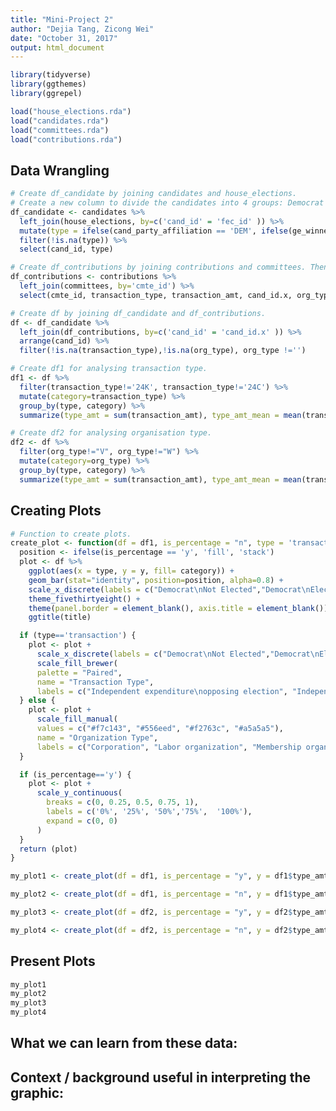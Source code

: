 ```yaml
---
title: "Mini-Project 2"
author: "Dejia Tang, Zicong Wei"
date: "October 31, 2017"
output: html_document
---
```


```r
library(tidyverse)
library(ggthemes)
library(ggrepel)
```

```r
load("house_elections.rda")
load("candidates.rda")
load("committees.rda")
load("contributions.rda")
```

## Data Wrangling
```r

# Create df_candidate by joining candidates and house_elections.
# Create a new column to divide the candidates into 4 groups: Democrat Not Elected,Democrat Elected, Republican Not Elected, Republican Elected.
df_candidate <- candidates %>%
  left_join(house_elections, by=c('cand_id' = 'fec_id' )) %>%
  mutate(type = ifelse(cand_party_affiliation == 'DEM', ifelse(ge_winner == 'W', 'dem_w', 'dem_nw'),ifelse(ge_winner == 'W', 'rep_w', 'rep_nw'))) %>%
  filter(!is.na(type)) %>%
  select(cand_id, type)

# Create df_contributions by joining contributions and committees. Then select columns we will need.
df_contributions <- contributions %>%
  left_join(committees, by='cmte_id') %>%
  select(cmte_id, transaction_type, transaction_amt, cand_id.x, org_type)

# Create df by joining df_candidate and df_contributions.
df <- df_candidate %>%
  left_join(df_contributions, by=c('cand_id' = 'cand_id.x' )) %>%
  arrange(cand_id) %>%
  filter(!is.na(transaction_type),!is.na(org_type), org_type !='')

# Create df1 for analysing transaction type.
df1 <- df %>%
  filter(transaction_type!='24K', transaction_type!='24C') %>%
  mutate(category=transaction_type) %>%
  group_by(type, category) %>%
  summarize(type_amt = sum(transaction_amt), type_amt_mean = mean(transaction_amt))

# Create df2 for analysing organisation type.
df2 <- df %>%
  filter(org_type!="V", org_type!="W") %>%
  mutate(category=org_type) %>%
  group_by(type, category) %>%
  summarize(type_amt = sum(transaction_amt), type_amt_mean = mean(transaction_amt)) 
```

## Creating Plots
```r

# Function to create plots.
create_plot <- function(df = df1, is_percentage = "n", type = 'transaction', y = df1$type_amt, title = '') {
  position <- ifelse(is_percentage == 'y', 'fill', 'stack')
  plot <- df %>%
    ggplot(aes(x = type, y = y, fill= category)) +
    geom_bar(stat="identity", position=position, alpha=0.8) +
    scale_x_discrete(labels = c("Democrat\nNot Elected","Democrat\nElected","Republican\nNot Elected","Republican\nElected")) +
    theme_fivethirtyeight() +
    theme(panel.border = element_blank(), axis.title = element_blank()) +
    ggtitle(title)

  if (type=='transaction') {
    plot <- plot +
      scale_x_discrete(labels = c("Democrat\nNot Elected","Democrat\nElected","Republican\nNot Elected","Republican\nElected")) +
      scale_fill_brewer(
      palette = "Paired",
      name = "Transaction Type",
      labels = c("Independent expenditure\nopposing election", "Independent expenditure\nadvocating election", "Communication\ncost", "Communication\ncost against", "In-kind contribution made\nto registered filer"))
  } else {
    plot <- plot +
      scale_fill_manual(
      values = c("#f7c143", "#556eed", "#f2763c", "#a5a5a5"),
      name = "Organization Type",
      labels = c("Corporation", "Labor organization", "Membership organization", "Trade association"))
  }

  if (is_percentage=='y') {
    plot <- plot +
      scale_y_continuous(
        breaks = c(0, 0.25, 0.5, 0.75, 1),
        labels = c('0%', '25%', '50%','75%',  '100%'),
        expand = c(0, 0)
      )
  }
  return (plot)
}

my_plot1 <- create_plot(df = df1, is_percentage = "y", y = df1$type_amt_mean, title = "Distribution of Contributions Types in Election Campaign\n(Mean in Percentage)")

my_plot2 <- create_plot(df = df1, is_percentage = "n", y = df1$type_amt, title = "Distribution of Contributions Types in Election Campaign\n(Total in Dollar)")

my_plot3 <- create_plot(df = df2, is_percentage = "y", y = df2$type_amt_mean, type='group', title = "Distribution of Interest Groups behind Contributions\nin Election Campaign (Percentage in Dollar)")

my_plot4 <- create_plot(df = df2, is_percentage = "n", y = df2$type_amt, type='group', title = "Distribution of Interest Groups behind Contributions\nin Election Campaign (Total in Dollar)")
```
## Present Plots
```r
my_plot1
my_plot2
my_plot3
my_plot4
```

##  What we can learn from these data:

## Context / background useful in interpreting the graphic:
